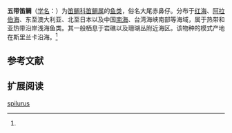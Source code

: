 {{Speciesbox
| name = 五带笛鲷
| status = 
| status_system = 
| image = 
| genus = Lutjanus
| species = spilurus
| authority = Bennett, 1832<ref name='id7449'>{{cite web| url =http://www.bioinfo.cn/db05/BjdwSpecies.php?action=view&id=7449| title =五带笛鲷| work =中国动物物种编目数据库| publisher =中国科学院微生物研究所| author =中国科学院动物研究所| accessdate =2009-04-16| deadurl =yes| archiveurl =https://web.archive.org/web/20160305044729/http://www.bioinfo.cn/db05/BjdwSpecies.php?action=view&id=7449| archivedate =2016-03-05}}</ref>
}}

'''五带笛鲷'''（[[学名|学名]]：{{lang|la|''Lutjanus spilurus''}}）为[[笛鲷科|笛鲷科]][[笛鲷属|笛鲷属]]的[[鱼类|鱼类]]，俗名大尾赤鼻仔。分布于[[红海|红海]]、[[阿拉伯海|阿拉伯海]]、东至澳大利亚、北至日本以及中国[[南海|南海]]、台湾海峡南部等海域，属于热带和亚热带沿岸浅海鱼类。其一般栖息于岩礁以及珊瑚丛附近海区。该物种的模式产地在斯里兰卡沿海。<ref name='id7449'/>

== 参考文献 ==
{{reflist}}

== 扩展阅读 ==
{{refbegin}}
{{wikispecies-inline|Lutjanus spilurus|五带笛鲷}}
{{refend}}
{{Taxonbar|from=Q10881768}}

[[Category:笛鲷属|spilurus]]


{{鲈形目小作品}}